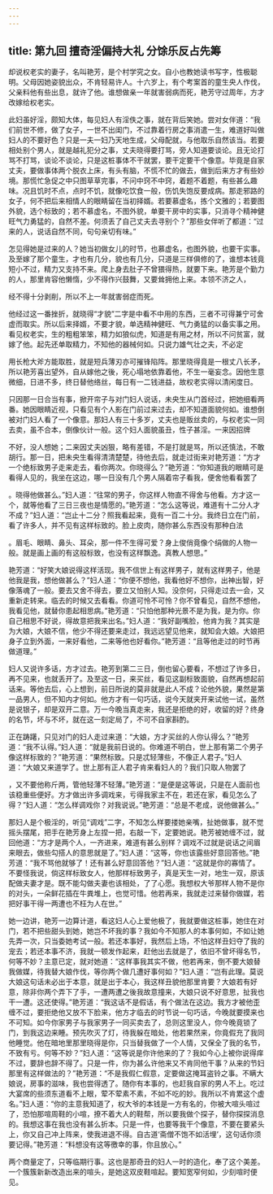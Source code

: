 ```yaml
---
---
---
```

title: 第九回 擅奇淫偏持大礼 分馀乐反占先筹
---



却说权老实的妻子，名叫艳芳，是个村学究之女。自小也教她读书写字，性极聪明。父母因她姿貌出众，不肯轻易许人。十六岁上，有个考案首的童生央人作伐，父亲料他有些出息，就许了他。谁想做亲一年就害弱病而死，艳芳守过周年，方才改嫁给权老实。

此妇虽好淫，颇知大体，每见妇人有淫佚之事，就在背后笑她。尝对女伴道：“我们前世不修，做了女子，一世不出闺门，不过靠着行房之事消遣一生，难道好叫做妇人的不要好色？只是一夫一妇乃天地生成，父母配就，与他取乐自然该当。若要相处别个男人，就是越礼犯分之事，丈夫晓得要打骂，旁人知道要谈论。且无论打骂不打骂，谈论不谈论，只是这桩事体不干就罢，要干定要干个像意。毕竟是自家丈夫，要做事体两个脱衣上床，有头有脑，不慌不忙的做去，做到后来方才有些妙境。那慌忙急促之中只图草草完事，不问中窍不中窍，着题不着题，有些甚么趣味。况且饥时不点，点时不饥，就像吃饮食一般，伤饥失饱反要成病。那走邪路的女子，何不把后来相情人的眼睛留在当初择婿。若要慕虚名，拣个文雅的；若要图外貌，选个标致的；若不慕虚名，不图外貌，单要干房中的实事，只消寻个精神健旺气力勇猛的，自然不差。何须丢了自己丈夫去寻别个？”那些女伴听了都道：“过来的人，说话自然不同，句句亲切有味。”

怎见得她是过来的人？她当初做女儿的时节，也慕虚名，也图外貌，也要干实事。及至嫁了那个童生，才也有几分，貌也有几分，只道是三样俱修的了，谁想本钱竟短小不过，精力又支持不来。爬上身去肚子不曾猥得热，就要下来。艳芳是个勤力的人，那里肯容他懒惰，少不得作兴鼓舞，又要耸拥他上来。本领不济之人，

经不得十分剥削，所以不上一年就害弱症而死。

他经过这一番挫折，就晓得“才貌”二字是中看不中用的东西，三者不可得兼宁可舍虚而取实。所以后来择婿，不要才貌，单选精神健旺、气力勇猛的以备实事之用。看见权老实，生的粗粗笨笨，精力如狼似虎，知道是有用之材，所以不问贫富，就嫁了他。起先还单取精力，不知他的器械何如。只说力雄气壮之夫，不必定

用长枪大斧方能取胜，就是短兵薄刃亦可摧锋陷阵。那里晓得竟是一根丈八长矛，所以艳芳喜出望外，自从嫁他之後，死心塌地依靠着他，不生一毫妄念。因他生意微细，日进不多，终日替他络丝，每日有一二钱进益，故权老实得以清闲度日。

只因那一日合当有事，掀开帘子与对门妇人说话，未央生从门首经过，把她细看两番。她因眼睛近视，只看见有个人影在门前过来过去，却不知道面貌何如。谁想倒被对门妇人看了一个像意。那妇人有三十多岁，丈夫也是贩丝卖的，与权老实一同去卖，虽不合本，倒像伙计一般。这个妇人面貌虽丑，性子甚淫。一来因招牌

不好，没人想她；二来因丈夫凶狠，略有差错，不是打就是骂，所以还慎法，不敢胡行。那一日，把未央生看得清清楚楚，待他去后，就走过街来对艳芳道：“方才一个绝标致男子走来走去，看你两次。你晓得么？”艳芳道：“你知道我的眼睛可是看得人见的，我坐在这边，哪一日没有几个男人隔着帘子看我，便舍他看看罢了

。晓得他做甚么。”妇人道：“往常的男子，你这样人物直不得舍与他看。方才这一个，就等他看了三日三夜也是情愿的。”艳芳道：“怎么这等说，难道有十二分人才不成？”妇人道：“岂止十二分？照我看起来，竟有一百二十分。我终日立在门前，看了许多人，并不见有这样标致的。脸上皮肉，随你甚么东西没有那种白法

。眉毛、眼睛、鼻头、耳朵，那一件不生得可爱？身上俊俏竟像个绢做的人物一般。就是画上画的有这般标致，也没有这样飘逸。真教人想思。”

艳芳道：“好笑大娘说得这样活现。我不信世上有这样男子，就有这样男子，他是他我是我，想他做甚么？”妇人道：“你便不想他，我看他好不想你，出神出智，好像落魂了一般。要去又舍不得去，要立又怕别人知。没奈何，只得走过去一会，又重新走转来。临去的时候又去看看。你道可怜不可怜？你不曾看见，自然不想他，我看见他，就替你患起相思病。”艳芳道：“只怕他那种光景不是为我，是为你。你自己相思不好说，得故意把我来出名。”妇人道：“我好副嘴脸，他肯为我？其实是为大娘，大娘不信，他少不得还要来走过，我远远望见他来，就知会大娘。大娘把身子立到外面，一来好看他，二来等他也好看你。”艳芳道：“且等他走过的时节再做道理。”

妇人又说许多话，方才过去。艳芳到第二三日，倒也留心要看，不想过了许多日，再不见来，也就丢开了。及至这一日，来买丝，看见这副标致面貌，自然再想起前话来。等他去后，心上想到，前日所说的莫非就是此人不成？论他外貌，果然是第一品男人，但不知内才何如。他方才有一句巧话，说今天就夹开来试他一试，虽然是说银子，却是双开二意。万一今晚当真走来，我还是拒绝的好，收留的好？终身的名节，坏与不坏，就在这一刻定局了，不可不自家斟酌。

正在踌躇，只见对门的妇人走过来道：“大娘，方才买丝的人你认得么？”艳芳道：“我不认得。”妇人道：“就是我前日说的。你难道不明白，世上那有第二个男子像这样标致的？”艳芳道：“果然标致。只是忒轻薄些，不像正人君子。”妇人道：“大娘又来道学了。世上那有正人君子肯来看妇人的？我们只取人物罢了

，又不要他称斤两，管他轻薄不轻薄。”艳芳道：“是便是这等说，只是在人面前也该稳重些便好。方才做出许多调戏来，亏得我家主不在，若还在家，看见怎么了得？”妇人道：“怎么样调戏你？对我说说。”艳芳道：“总是不老成，说他做甚么。”

那妇人是个极淫的，听见“调戏”二字，不知怎么样要搂她亲嘴，扯她做事，就不觉摇头摆尾，把手在艳芳身上左捏一把，右敲一下，定要她说。艳芳被她缠不过，就回他道：“方才是两个人，一齐进来，难道有甚么别样？调戏不过就是说话之间眉来眼去，做些勾搭人的意思就是了。”妇人道：“这等，你也该露些好意回答他。”艳芳道：“我不骂他就够了！还有甚么好意回答他？”妇人道：“这就是你的寡情了。不要怪我说，倘这样标致女人，他那样标致男子，真是天生一对，地生一双，原该配做夫妻才是。既不能勾做夫妻也该相处，了了心愿。我想权大爷那样人物不是你的对头，一朵鲜花插在牛粪堆上，也觉可惜。他若再来，我就走过来替你做媒，若把好事干得一两遭也不枉为人在世。”

她一边讲，艳芳一边算计道，看这妇人心上爱他极了，我就要做这桩事，她住在对门，若不把些甜头到她，她岂不坏我的事？我如今不知那人的本事何如，不如让她先弄一次，只当委她考试一般。若还本事好，我然后上场，不怕这样丑妇夺了我的宠去；若还本事不济，我就一顿发作起来，赶他出去就是了，依旧不曾坏得名节，何等不妙？主意已定，就对她道：“这样事我其实不做，他若再来，倒不要大娘替我做媒，待我替大娘作伐，等你两个做几遭好事何如？”妇人道：“岂有此理。莫说大娘这句话未必出于本意，就是出于本心，我这样丑貌他那里肯要？大娘若有好意，除非你两个弄下了手，一遭两遭之後我故意撞来，大娘只说不好意思，扯我也干一遭。这还使得。”艳芳道：“我这话不是假话，有个做法在这边。我方才被他歪缠不过，要拒绝他又放不下脸来，他方才临去的时节说一句巧话，今晚就要摸来也不可知。如今你家男子与我家男子一同买卖去了，总则这里没人，你今晚竟锁了门，到我这边来睡。预先吹灭了灯，待我躲在暗处，他若果然来，你竟假充了我同他睡觉。他在暗地里那里晓得是你，只当替我做了一个人情，又保全了我的名节，不致有亏。何等不妙？”妇人道：“这等说是你许他来的了？我如今心上被你说得痒不过，要辞也辞不得了。只是一件，你为甚么许他来又不肯同他干事？从来的节妇那里有这样做法的？”艳芳道：“不是我假仁假意，定要做这掩耳盗铃之事。不瞒大娘说，房事的滋味，我也尝得透了。随你有本事的，也赶我自家的男人不上。吃过大宴席的些须东道看不上眼，荤不荤素不素，不如不吃的妙。我所以不肯累这个虚名。”妇人道：“你的主意我知道了，权大爷的本钱是一方有名的，你被大喧头喧过了，恐怕那喧周鞋的小喧，撩不着大人的鞋帮，所以要我做个探子，替你探探消息的。我想这事在我也没有甚么折本。只是一件，也要等我干个像意，不要在要紧头上，你又自己冲上阵来，使我进退不得。自古道‘斋僧不饱不如活埋’，这句话你须要记得。”艳芳道：“料想没有这等徼幸的事，你且放心。”

两个商量定了，只等临期行事。这也是那奇丑的妇人一时的造化，奉了这个美差。一个簇簇新新改造出来的喧头，是她这双皮鞋喧起。要知宽窄何如，少刻喧时便见。